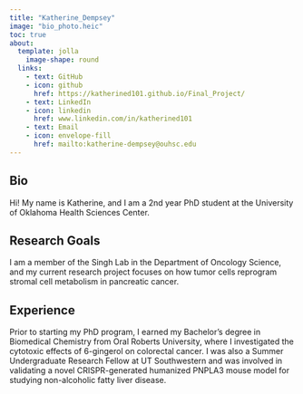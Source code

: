 ```yaml
---
title: "Katherine_Dempsey"
image: "bio_photo.heic"
toc: true
about: 
  template: jolla
    image-shape: round
  links: 
    - text: GitHub
    - icon: github
      href: https://katherined101.github.io/Final_Project/
    - text: LinkedIn
    - icon: linkedin
      href: www.linkedin.com/in/katherined101
    - text: Email
    - icon: envelope-fill
      href: mailto:katherine-dempsey@ouhsc.edu
---
```


::: column-page
# Bio
Hi! My name is Katherine, and I am a 2nd year PhD student at the University of Oklahoma Health Sciences Center.

## Research Goals
I am a member of the Singh Lab in the Department of Oncology Science, and my current research project focuses on how tumor cells reprogram stromal cell metabolism in pancreatic cancer.

## Experience
Prior to starting my PhD program, I earned my Bachelor's degree in Biomedical Chemistry from Oral Roberts University, where I investigated the cytotoxic effects of 6-gingerol on colorectal cancer. I was also a Summer Undergraduate Research Fellow at UT Southwestern and was involved in validating a novel CRISPR-generated humanized PNPLA3 mouse model for studying non-alcoholic fatty liver disease. 
:::
